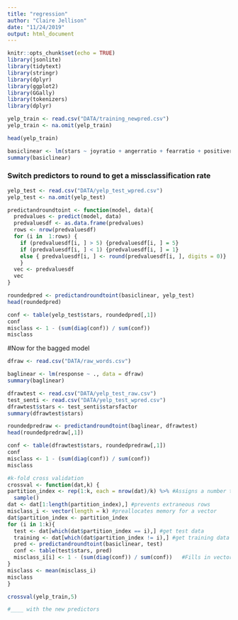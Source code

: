 ```yaml
---
title: "regression"
author: "Claire Jellison"
date: "11/24/2019"
output: html_document
---
```


```r
knitr::opts_chunk$set(echo = TRUE)
library(jsonlite)
library(tidytext)
library(stringr)
library(dplyr)
library(ggplot2)
library(GGally)
library(tokenizers)
library(dplyr)
```

```r
yelp_train <- read.csv("DATA/training_newpred.csv")
yelp_train <- na.omit(yelp_train)
```

```r
head(yelp_train)
```


```r
basiclinear <- lm(stars ~ joyratio + angerratio + fearratio + positiveratio + negativeratio + surpriseratio + disgustratio + trustratio + anticipationratio + nwords + sentences + punct + exclaim + score, data = yelp_train)
summary(basiclinear)
```
### Switch predictors to round to get a missclassification rate

```r
yelp_test <- read.csv("DATA/yelp_test_wpred.csv")
yelp_test <- na.omit(yelp_test)
```


```r
predictandroundtoint <- function(model, data){
  predvalues <- predict(model, data) 
  predvaluesdf <- as.data.frame(predvalues)
  rows <- nrow(predvaluesdf)
  for (i in  1:rows) { 
    if (predvaluesdf[i, ] > 5) {predvaluesdf[i, ] = 5}
    if (predvaluesdf[i, ] < 1) {predvaluesdf[i, ] = 1}
    else { predvaluesdf[i, ] <- round(predvaluesdf[i, ], digits = 0)}
    }
  vec <- predvaluesdf
  vec
}
```


```r
roundedpred <- predictandroundtoint(basiclinear, yelp_test)
head(roundedpred)
```

```r
conf <- table(yelp_test$stars, roundedpred[,1])
conf 
misclass <- 1 - (sum(diag(conf)) / sum(conf)) 
misclass
```

#Now for the bagged model 

```r
dfraw <- read.csv("DATA/raw_words.csv")
```


```r
baglinear <- lm(response ~ ., data = dfraw)
summary(baglinear)
```


```r
dfrawtest <- read.csv("DATA/yelp_test_raw.csv")
test_senti <- read.csv("DATA/yelp_test_wpred.csv")
dfrawtest$stars <- test_senti$starsfactor
summary(dfrawtest$stars)
```



```r
roundedpredraw <- predictandroundtoint(baglinear, dfrawtest)
head(roundedpredraw[,1])
```

```r
conf <- table(dfrawtest$stars, roundedpredraw[,1])
conf 
misclass <- 1 - (sum(diag(conf)) / sum(conf)) 
misclass
```





```r
#k-fold cross validation
crossval <- function(dat,k) {
partition_index <- rep(1:k, each = nrow(dat)/k) %>% #Assigns a number to every obs in dat
  sample()
dat <- dat[1:length(partition_index),] #prevents extraneous rows
misclass_i <- vector(length = k) #preallocates memory for a vector
dat$partition_index <- partition_index
for (i in 1:k){
  test <- dat[which(dat$partition_index == i),] #get test data
  training <- dat[which(dat$partition_index != i),] #get training data
  pred <- predictandroundtoint(basiclinear, test)
  conf <- table(test$stars, pred)
  misclass_i[i] <- 1 - (sum(diag(conf)) / sum(conf))   #Fills in vector of length K
}
misclass <- mean(misclass_i)
misclass
}

crossval(yelp_train,5)

#____ with the new predictors
```



